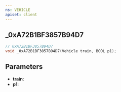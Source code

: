 ```yaml
---
ns: VEHICLE
apiset: client
---
```

## _0xA72B1BF3857B94D7

```c
// 0xA72B1BF3857B94D7
void _0xA72B1BF3857B94D7(Vehicle train, BOOL p1);
```


## Parameters
* **train**:
* **p1**: